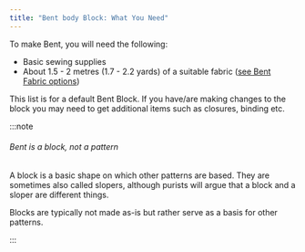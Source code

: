 ```yaml
---
title: "Bent body Block: What You Need"
---
```


To make Bent, you will need the following:

- Basic sewing supplies
- About 1.5 - 2 metres (1.7 - 2.2 yards) of a suitable fabric ([see Bent Fabric options](/docs/designs/bent/fabric/))

This list is for a default Bent Block. If you have/are making changes to the block you may need to get additional items such as closures, binding etc.

:::note


###### Bent is a block, not a pattern

A block is a basic shape on which other patterns are based.
They are sometimes also called slopers, although purists will argue that a block and a sloper are different things.

Blocks are typically not made as-is but rather serve as a basis for other patterns.

:::
